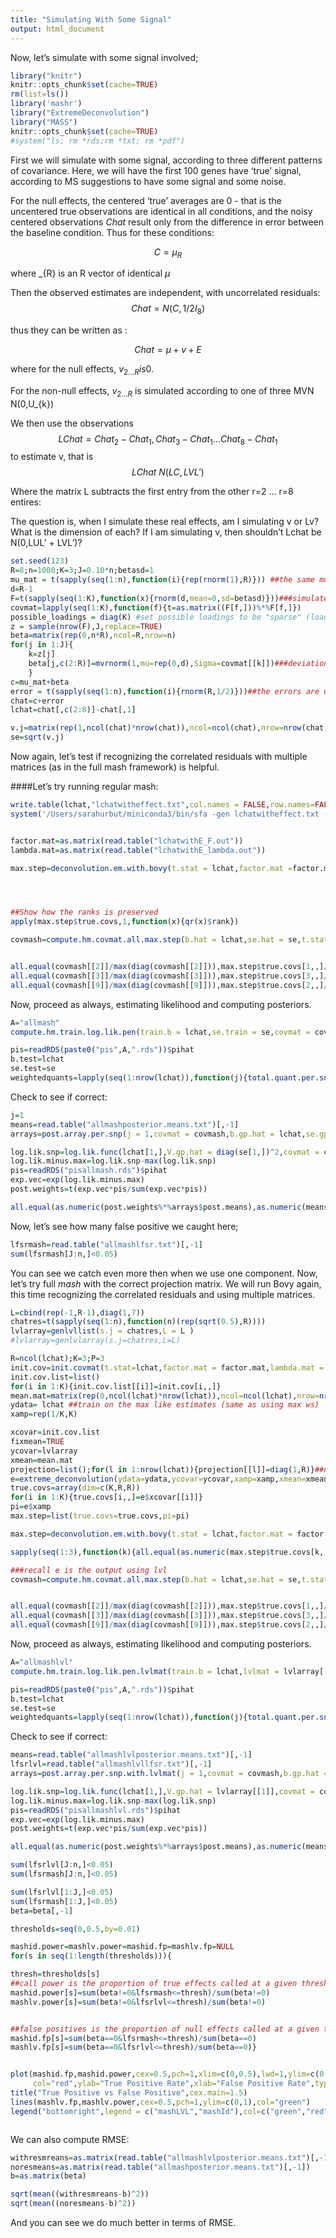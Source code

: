 ```yaml
---
title: "Simulating With Some Signal"
output: html_document
---
```


Now, let's simulate with some signal involved;

```r
library("knitr")
knitr::opts_chunk$set(cache=TRUE)
rm(list=ls())
library('mashr')
library("ExtremeDeconvolution")
library("MASS")
knitr::opts_chunk$set(cache=TRUE)
#system("ls; rm *rds;rm *txt; rm *pdf")

```


First we will simulate with some signal, according to three different patterns of covariance. Here, we will have the first 100 genes have 'true' signal, according to MS suggestions to have some signal and some noise.

For the null effects, the centered 'true' averages are 0 - that is the uncentered true observations are identical in all conditions, and the noisy centered observations $Chat$ result only from the difference in error between the baseline condition. Thus for these conditions:

$$C = \mu_ {R}$$

where \mu_{R} is an R vector of identical $\mu$

Then the observed estimates are independent, with uncorrelated residuals:
$$Chat = N(C, 1/2 I_{8})$$

thus they can be written as :

$$Chat = \mu + v + E$$ 

where for the null effects, $v_{2...R} is 0.$

For the non-null effects, $v_{2...R}$ is simulated according to one of three MVN N(0,U_{k})


We then use the observations $$LChat = Chat_2-Chat_1, Chat_3-Chat_1 ... Chat_8-Chat_1$$ to estimate v, that is $$LChat ~ N(LC,LVL')$$

Where the matrix L subtracts the first entry from the other r=2 ... r=8 entires:

The question is, when I simulate these real effects, am I simulating v or Lv? What is the dimension of each? If I am simulating v, then shouldn't Lchat be N(0,LUL' + LVL')?


```r
set.seed(123)
R=8;n=1000;K=3;J=0.10*n;betasd=1
mu_mat = t(sapply(seq(1:n),function(i){rep(rnorm(1),R)})) ##the same mu for all conditions
d=R-1
F=t(sapply(seq(1:K),function(x){rnorm(d,mean=0,sd=betasd)}))###simulate random factors
covmat=lapply(seq(1:K),function(f){t=as.matrix((F[f,]))%*%F[f,]})
possible_loadings = diag(K) #set possible loadings to be "sparse" (loaded on one factor each)
z = sample(nrow(F),J,replace=TRUE)
beta=matrix(rep(0,n*R),ncol=R,nrow=n)
for(j in 1:J){
    k=z[j]
    beta[j,c(2:R)]=mvrnorm(1,mu=rep(0,d),Sigma=covmat[[k]])###deviations only simulated for non-controls
    }
c=mu_mat+beta
error = t(sapply(seq(1:n),function(i){rnorm(R,1/2)}))##the errors are uncorrelated
chat=c+error
lchat=chat[,c(2:8)]-chat[,1]

v.j=matrix(rep(1,ncol(chat)*nrow(chat)),ncol=ncol(chat),nrow=nrow(chat))[,-1]##because the variance of a difference is the sum of the variances
se=sqrt(v.j)
```

Now again, let's test if recognizing the correlated residuals with multiple matrices (as in the full mash framework) is helpful.

####Let's try running regular mash:

```r

write.table(lchat,"lchatwitheffect.txt",col.names = FALSE,row.names=FALSE)
system('/Users/sarahurbut/miniconda3/bin/sfa -gen lchatwitheffect.txt -g 1000 -k 5 -n 7 i -o lchatwithE')


factor.mat=as.matrix(read.table("lchatwithE_F.out"))
lambda.mat=as.matrix(read.table("lchatwithE_lambda.out"))

max.step=deconvolution.em.with.bovy(t.stat = lchat,factor.mat =factor.mat,lambda.mat=lambda.mat,v.j = se,K = 3,P = 3)




##Show how the ranks is preserved
apply(max.step$true.covs,1,function(x){qr(x)$rank})

covmash=compute.hm.covmat.all.max.step(b.hat = lchat,se.hat = se,t.stat = lchat,Q = 5,lambda.mat = lambda.mat,A = "allmash",factor.mat = factor.mat,max.step = max.step,zero = T,power = 2)$covmat


all.equal(covmash[[2]]/max(diag(covmash[[2]])),max.step$true.covs[1,,]/max(diag(max.step$true.covs[1,,])))
all.equal(covmash[[3]]/max(diag(covmash[[3]])),max.step$true.covs[3,,]/max(diag(max.step$true.covs[3,,])))
all.equal(covmash[[9]]/max(diag(covmash[[9]])),max.step$true.covs[2,,]/max(diag(max.step$true.covs[2,,])))

```

Now, proceed as always, estimating likelihood and computing posteriors.

```r
A="allmash"
compute.hm.train.log.lik.pen(train.b = lchat,se.train = se,covmat = covmash,A=A,pen=1)

pis=readRDS(paste0("pis",A,".rds"))$pihat
b.test=lchat
se.test=se
weightedquants=lapply(seq(1:nrow(lchat)),function(j){total.quant.per.snp(j,covmash,b.gp.hat=lchat,se.gp.hat = se,pis,A=A,checkpoint = FALSE)})
```

Check to see if correct:

```r
j=1
means=read.table("allmashposterior.means.txt")[,-1]
arrays=post.array.per.snp(j = 1,covmat = covmash,b.gp.hat = lchat,se.gp.hat = se)

log.lik.snp=log.lik.func(lchat[1,],V.gp.hat = diag(se[1,])^2,covmat = covmash)
log.lik.minus.max=log.lik.snp-max(log.lik.snp)
pis=readRDS("pisallmash.rds")$pihat
exp.vec=exp(log.lik.minus.max)
post.weights=t(exp.vec*pis/sum(exp.vec*pis))

all.equal(as.numeric(post.weights%*%arrays$post.means),as.numeric(means[j,]))
```

Now, let's see how many false positive we caught here;

```r
lfsrmash=read.table("allmashlfsr.txt")[,-1]
sum(lfsrmash[J:n,]<0.05)
```

You can see we catch even more then when we use one component. Now, let's try full $mash$ with the correct projection matrix. We will run Bovy again, this time recognizing the correlated residuals and using multiple matrices.

```r
L=cbind(rep(-1,R-1),diag(1,7))
chatres=t(sapply(seq(1:n),function(n)(rep(sqrt(0.5),R))))
lvlarray=genlvllist(s.j = chatres,L = L )
#lvlarray=genlvlarray(s.j=chatres,L=L)

R=ncol(lchat);K=3;P=3
init.cov=init.covmat(t.stat=lchat,factor.mat = factor.mat,lambda.mat = lambda.mat,K=K,P=P)
init.cov.list=list()
for(i in 1:K){init.cov.list[[i]]=init.cov[i,,]}
mean.mat=matrix(rep(0,ncol(lchat)*nrow(lchat)),ncol=ncol(lchat),nrow=nrow(lchat))  
ydata= lchat ##train on the max like estimates (same as using max ws)
xamp=rep(1/K,K)

xcovar=init.cov.list
fixmean=TRUE     
ycovar=lvlarray 
xmean=mean.mat   
projection=list();for(l in 1:nrow(lchat)){projection[[l]]=diag(1,R)}##no projection in mash because we feed in centered estimates
e=extreme_deconvolution(ydata=ydata,ycovar=ycovar,xamp=xamp,xmean=xmean,xcovar=init.cov.list,fixmean=T,projection=projection)##notice no projection.
true.covs=array(dim=c(K,R,R))
for(i in 1:K){true.covs[i,,]=e$xcovar[[i]]}
pi=e$xamp
max.step=list(true.covs=true.covs,pi=pi)

max.step=deconvolution.em.with.bovy(t.stat = lchat,factor.mat = factor.mat,v.j = lvlarray,lambda.mat = lambda.mat,K = 3,P = 3)

sapply(seq(1:3),function(k){all.equal(as.numeric(max.step$true.covs[k,,]),as.numeric(e$xcovar[[k]]))})
```



```r
###recall e is the output using lvl
covmash=compute.hm.covmat.all.max.step(b.hat = lchat,se.hat = se,t.stat = lchat,Q = 5,lambda.mat = lambda.mat,A = "allmash",factor.mat = factor.mat,max.step = max.step,zero = T,power = 2)$covmat


all.equal(covmash[[2]]/max(diag(covmash[[2]])),max.step$true.covs[1,,]/max(diag(max.step$true.covs[1,,])))
all.equal(covmash[[3]]/max(diag(covmash[[3]])),max.step$true.covs[3,,]/max(diag(max.step$true.covs[3,,])))
all.equal(covmash[[9]]/max(diag(covmash[[9]])),max.step$true.covs[2,,]/max(diag(max.step$true.covs[2,,])))

```

Now, proceed as always, estimating likelihood and computing posteriors.

```r
A="allmashlvl"
compute.hm.train.log.lik.pen.lvlmat(train.b = lchat,lvlmat = lvlarray[[1]],covmat = covmash,A=A,pen=1)

pis=readRDS(paste0("pis",A,".rds"))$pihat
b.test=lchat
se.test=se
weightedquants=lapply(seq(1:nrow(lchat)),function(j){total.quant.per.snp.with.lvlmat(j,covmash,b.gp.hat=lchat,lvlmat = lvlarray[[1]],pis,A=A,checkpoint = FALSE)})
```

Check to see if correct:

```r
means=read.table("allmashlvlposterior.means.txt")[,-1]
lfsrlvl=read.table("allmashlvllfsr.txt")[,-1]
arrays=post.array.per.snp.with.lvlmat(j = 1,covmat = covmash,b.gp.hat = lchat,lvlmat = lvlarray[[1]])

log.lik.snp=log.lik.func(lchat[1,],V.gp.hat = lvlarray[[1]],covmat = covmash)
log.lik.minus.max=log.lik.snp-max(log.lik.snp)
pis=readRDS("pisallmashlvl.rds")$pihat
exp.vec=exp(log.lik.minus.max)
post.weights=t(exp.vec*pis/sum(exp.vec*pis))

all.equal(as.numeric(post.weights%*%arrays$post.means),as.numeric(means[j,]))

sum(lfsrlvl[J:n,]<0.05)
sum(lfsrmash[J:n,]<0.05)

sum(lfsrlvl[1:J,]<0.05)
sum(lfsrmash[1:J,]<0.05)
beta=beta[,-1]

thresholds=seq(0,0.5,by=0.01)

mashid.power=mashlv.power=mashid.fp=mashlv.fp=NULL
for(s in seq(1:length(thresholds))){

thresh=thresholds[s]
##call power is the proportion of true effects called at a given threshold
mashid.power[s]=sum(beta!=0&lfsrmash<=thresh)/sum(beta!=0)
mashlv.power[s]=sum(beta!=0&lfsrlvl<=thresh)/sum(beta!=0)


##false positives is the proportion of null effects called at a given threshold
mashid.fp[s]=sum(beta==0&lfsrmash<=thresh)/sum(beta==0)
mashlv.fp[s]=sum(beta==0&lfsrlvl<=thresh)/sum(beta==0)}


plot(mashid.fp,mashid.power,cex=0.5,pch=1,xlim=c(0,0.5),lwd=1,ylim=c(0,0.8),
     col="red",ylab="True Positive Rate",xlab="False Positive Rate",type="l",main="")
title("True Positive vs False Positive",cex.main=1.5)
lines(mashlv.fp,mashlv.power,cex=0.5,pch=1,ylim=c(0,1),col="green")
legend("bottomright",legend = c("mashLVL","mashId"),col=c("green","red"),pch=c(1,1))



```



We can also compute RMSE:

```r
withresmreans=as.matrix(read.table("allmashlvlposterior.means.txt")[,-1])
noresmeans=as.matrix(read.table("allmashposterior.means.txt")[,-1])
b=as.matrix(beta)

sqrt(mean((withresmreans-b)^2))
sqrt(mean((noresmeans-b)^2))
```

And you can see we do much better in terms of RMSE.



